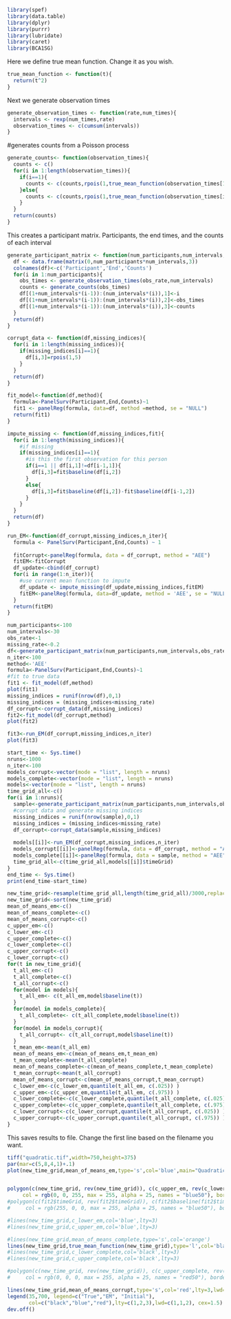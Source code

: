 ```r
library(spef)
library(data.table)
library(dplyr)
library(purrr)
library(lubridate)
library(caret)
library(BCA1SG)
```

Here we define true mean function.  Change it as you wish.
```r
true_mean_function <- function(t){
  return(t^2)
}
```


Next we generate observation times
```r
generate_observation_times <- function(rate,num_times){
  intervals <- rexp(num_times,rate)
  observation_times <- c(cumsum(intervals))
}
```


#generates counts from a Poisson process
```r
generate_counts<- function(observation_times){
  counts <- c()
  for(i in 1:length(observation_times)){
    if(i==1){
      counts <- c(counts,rpois(1,true_mean_function(observation_times[1])))
    }else{
      counts <- c(counts,rpois(1,true_mean_function(observation_times[i])-true_mean_function(observation_times[i-1])))
    }
  }
  return(counts)
}
```

This creates a participant matrix.  Participants, the end times, and the counts of each interval
```r
generate_participant_matrix <- function(num_participants,num_intervals,obs_rate){
  df <- data.frame(matrix(0,num_participants*num_intervals,3))
  colnames(df)<-c('Participant','End','Counts')
  for(i in 1:num_participants){
    obs_times <- generate_observation_times(obs_rate,num_intervals)
    counts <- generate_counts(obs_times)
    df[(1+num_intervals*(i-1)):(num_intervals*(i)),1]<-i
    df[(1+num_intervals*(i-1)):(num_intervals*(i)),2]<-obs_times
    df[(1+num_intervals*(i-1)):(num_intervals*(i)),3]<-counts
  }
  return(df)
}
```

```r
corrupt_data <- function(df,missing_indices){
  for(i in 1:length(missing_indices)){
    if(missing_indices[i]==1){
      df[i,3]=rpois(1,5)
    }
  }
  return(df)
}
```


```r
fit_model<-function(df,method){
  formula<-PanelSurv(Participant,End,Counts)~1
  fit1 <- panelReg(formula, data=df, method =method, se = "NULL")
  return(fit1)
}
```

```r
impute_missing <- function(df,missing_indices,fit){
  for(i in 1:length(missing_indices)){
    #if missing
    if(missing_indices[i]==1){
      #is this the first observation for this person
      if(i==1 || df[i,1]!=df[i-1,1]){
        df[i,3]=fit$baseline(df[i,2])
      }
      else{
        df[i,3]=fit$baseline(df[i,2])-fit$baseline(df[i-1,2])
      }
    }
  }
  return(df)
}
```



```r
run_EM<-function(df_corrupt,missing_indices,n_iter){
  formula <- PanelSurv(Participant,End,Counts) ~ 1
  
  fitCorrupt<-panelReg(formula, data = df_corrupt, method = "AEE")
  fitEM<-fitCorrupt
  df_update<-cbind(df_corrupt)
  for(i in range(1:n_iter)){
    #use current mean function to impute
    df_update <- impute_missing(df_update,missing_indices,fitEM)
    fitEM<-panelReg(formula, data=df_update, method = 'AEE', se = "NULL")
  }
  return(fitEM)
}
```

```r
num_participants<-100
num_intervals<-30
obs_rate<-1
missing_rate<-0.2
df<-generate_participant_matrix(num_participants,num_intervals,obs_rate)
n_iter<-100
method<-'AEE'
formula<-PanelSurv(Participant,End,Counts)~1
#fit to true data
fit1 <- fit_model(df,method)
plot(fit1)
missing_indices = runif(nrow(df),0,1)
missing_indices = (missing_indices<missing_rate)
df_corrupt<-corrupt_data(df,missing_indices)
fit2<-fit_model(df_corrupt,method)
plot(fit2)

fit3<-run_EM(df_corrupt,missing_indices,n_iter)
plot(fit3)
```

```r
start_time <- Sys.time()
nruns<-1000
n_iter<-100
models_corrupt<-vector(mode = "list", length = nruns)
models_complete<-vector(mode = "list", length = nruns)
models<-vector(mode = "list", length = nruns)
time_grid_all<-c()
for(i in 1:nruns){
  sample<-generate_participant_matrix(num_participants,num_intervals,obs_rate)
  #corrupt data and generate missing indices
  missing_indices = runif(nrow(sample),0,1)
  missing_indices = (missing_indices<missing_rate)
  df_corrupt<-corrupt_data(sample,missing_indices)
  
  models[[i]]<-run_EM(df_corrupt,missing_indices,n_iter)
  models_corrupt[[i]]<-panelReg(formula, data = df_corrupt, method = "AEE")
  models_complete[[i]]<-panelReg(formula, data = sample, method = "AEE")
  time_grid_all<-c(time_grid_all,models[[i]]$timeGrid)
}
end_time <- Sys.time()
print(end_time-start_time)
```
```r
new_time_grid<-resample(time_grid_all,length(time_grid_all)/3000,replace=FALSE)
new_time_grid<-sort(new_time_grid)
mean_of_means_em<-c()
mean_of_means_complete<-c()
mean_of_means_corrupt<-c()
c_upper_em<-c()
c_lower_em<-c()
c_upper_complete<-c()
c_lower_complete<-c()
c_upper_corrupt<-c()
c_lower_corrupt<-c()
for(t in new_time_grid){
  t_all_em<-c()
  t_all_complete<-c()
  t_all_corrupt<-c()
  for(model in models){
    t_all_em<- c(t_all_em,model$baseline(t))
  }
  for(model in models_complete){
    t_all_complete<- c(t_all_complete,model$baseline(t))
  }
  for(model in models_corrupt){
    t_all_corrupt<- c(t_all_corrupt,model$baseline(t))
  }
  t_mean_em<-mean(t_all_em)
  mean_of_means_em<-c(mean_of_means_em,t_mean_em)
  t_mean_complete<-mean(t_all_complete)
  mean_of_means_complete<-c(mean_of_means_complete,t_mean_complete)
  t_mean_corrupt<-mean(t_all_corrupt)
  mean_of_means_corrupt<-c(mean_of_means_corrupt,t_mean_corrupt)
  c_lower_em<-c(c_lower_em,quantile(t_all_em, c(.025)) )
  c_upper_em<-c(c_upper_em,quantile(t_all_em, c(.975)) )
  c_lower_complete<-c(c_lower_complete,quantile(t_all_complete, c(.025)) )
  c_upper_complete<-c(c_upper_complete,quantile(t_all_complete, c(.975)) )
  c_lower_corrupt<-c(c_lower_corrupt,quantile(t_all_corrupt, c(.025)) )
  c_upper_corrupt<-c(c_upper_corrupt,quantile(t_all_corrupt, c(.975)) )
}

```


This saves results to file.  Change the first line based on the filename you want.
```r
tiff("quadratic.tif",width=750,height=375)
par(mar=c(5,8,4,1)+.1)
plot(new_time_grid,mean_of_means_em,type='s',col='blue',main="Quadratic Experiment",xlab="Time",ylab='Expected Cumulative Counts',lty=2,cex.main=2,cex.lab=2)


polygon(c(new_time_grid, rev(new_time_grid)), c(c_upper_em, rev(c_lower_em)),
     col = rgb(0, 0, 255, max = 255, alpha = 25, names = "blue50"), border = NA)
#polygon(c(fit2$timeGrid, rev(fit2$timeGrid)), c(fit2$baseline(fit2$timeGrid)+2*fit2$baselineSE, rev(fit2$baseline(fit2$timeGrid)-2*fit2$baselineSE)),
#     col = rgb(255, 0, 0, max = 255, alpha = 25, names = "blue50"), border = NA)

#lines(new_time_grid,c_lower_em,col='blue',lty=3)
#lines(new_time_grid,c_upper_em,col='blue',lty=3)

#lines(new_time_grid,mean_of_means_complete,type='s',col='orange')
lines(new_time_grid,true_mean_function(new_time_grid),type='l',col='black')
#lines(new_time_grid,c_lower_complete,col='black',lty=3)
#lines(new_time_grid,c_upper_complete,col='black',lty=3)

#polygon(c(new_time_grid, rev(new_time_grid)), c(c_upper_complete, rev(c_lower_complete)),
#     col = rgb(0, 0, 0, max = 255, alpha = 25, names = "red50"), border = NA)

lines(new_time_grid,mean_of_means_corrupt,type='s',col='red',lty=3,lwd=2)
legend(35,700, legend=c("True","EM", "Initial"),
       col=c("black","blue","red"),lty=c(1,2,3),lwd=c(1,1,2), cex=1.5)
dev.off()
```
